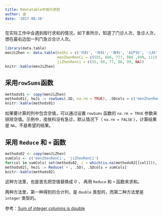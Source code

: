 ```yaml
---
title: Rdatatable中按行求和
author: 波
date: '2017-08-26'
---
```


在实际工作中会遇到按行求和的情况，如下表所示，知道了门诊人次，急诊人次，想在最右边加一列门急诊合计人次。

```r
library(data.table)
menJiZhen <- data.table(keShi = c('内科', '外科', '骨科', '妇产科', '儿科', '皮肤科'),
                        menZhenRenCi = c(555, 666, 777, 888 ,999, 111),
                        jiZhenRenCi = c(55, 66, 77, 88, 99, NA))
knitr::kable(menJiZhen)
```

## 采用`rowSums`函数

```r
methods01 <- copy(menJiZhen)
methods01[, heJi := rowSums(.SD, na.rm = TRUE), .SDcols = c('menZhenRenCi', 'jiZhenRenCi')]
knitr::kable(methods01)
```

如果要计算的列中包含空值，可以通过设置 `rowSums` 函数的 `na.rm = TRUE` 参数来排除空值。示例中，皮肤科没有急诊，默认情况下（ `na.rm = FALSE` ），计算结果是 `NA`，不是希望的结果。

## 采用 `Reduce` 和 `+` 函数

```r
methods02 <- copy(menJiZhen)
sumCols <- c('menZhenRenCi', 'jiZhenRenCi')
for(col in sumCols) set(methods02, i = which(is.na(methods02[[col]])), j = col, 0L)
methods02[, heJi := Reduce(`+`, .SD), .SDcols = sumCols]
knitr::kable(methods02)
```

这种方法里，也是首先把空值替换成 0 ， 再用 `Reduce` 和 `+` 函数来求和。

两种方法里，第一种得到的合计列，是 `double` 类型的，而第二种方法里是 `integer` 类型的。

参考：[Sum of integer columns is double](https://stackoverflow.com/questions/45960913/sum-of-integer-columns-is-double/45961107#45961107)
